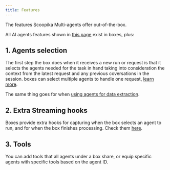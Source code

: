 ```yaml
---
title: Features
---
```


The features Scoopika Multi-agents offer out-of-the-box.

All AI agents features shown in [this page](/agents/features) exist in boxes, plus:

## 1. Agents selection

The first step the box does when it receives a new run or request is that it selects the agents needed for the task in hand taking into consideration the context from the latest request and any previous coversations in the session. boxes can select multiple agents to handle one request, [learn more](/packages/ts/scoopika/boxes/methods/run).

The same thing goes for when [using agents for data extraction](/agents/howto/extract-data).

## 2. Extra Streaming hooks

Boxes provide extra hooks for capturing when the box selects an agent to run, and for when the box finishes processing. Check them [here](/api-reference/hooks#box-specific-hooks).

## 3. Tools

You can add tools that all agents under a box share, or equip specific agents with specific tools based on the agent ID.